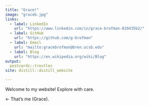 ```yaml
---
title: "Grace!"
image: "graceb.jpg"
links:
  - label: LinkedIn
    url: "https://www.linkedin.com/in/grace-brofman-819435b2/"
  - label: GitHub
    url: "https://github.com/g-brofman"
  - label: Email
    url: "mailto:gracebrofman@bren.ucsb.edu"
  - label: Blog
    url: "https://en.wikipedia.org/wiki/Blog"
output:
  postcards::trestles
site: distill::distill_website 

---
```

 
Welcome to my website! Explore with care.

<- That's me (Grace).
